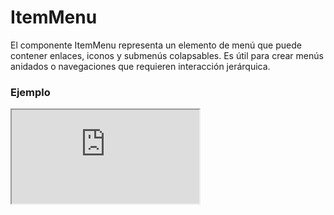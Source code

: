 # ItemMenu

El componente ItemMenu representa un elemento de menú que puede contener enlaces, iconos y submenús colapsables. Es útil para crear menús anidados o navegaciones que requieren interacción jerárquica.


### Ejemplo

<Iframe
  minHeightIframe="30dvh"
  src="https://fenextjs-component-storybook.vercel.app/iframe.html?args=&id=header-itemmenu--index&viewMode=story"
/>

### Importación

Para importar el componente ItemMenu, se puede hacer desde fenextjs

```tsx copy
import { ItemMenu } from "fenextjs";
```

### Parámetros

| Parámetro     | Tipo                                  | Requerido | Default     | Descripcion                                               |
| ------------- | ------------------------------------- | --------- | ----------- | --------------------------------------------------------- |
| url           | string                                | sí        |             | URL de la página asociada al ítem del menú.               |
| text          | ReactNode                             | sí        |             | Texto que representa el ítem del menú.                    |
| icon          | ReactNode                             | no        | \<\>\</\>   | Icono a mostrar junto al texto del menú.                  |
| subItems      | Array\<Omit\<ItemMenuProps, '\_t'\>\> | no        |             | Submenús anidados dentro de este ítem de menú.            |
| defaultActive | boolean                               | no        | false       | Indica si el submenú está activo por defecto.             |
| iconArrow     | ReactNode                             | no        | \<Arrow /\> | Icono de flecha que indica la expansión del submenú.      |
| nameNumber    | number                                | no        | 1           | Número de nivel de jerarquía del ítem de menú.            |
| typeCollapse  | 'radio' \| 'checkbox'                 | no        |             | Tipo de comportamiento del colapso en los submenús.       |
| isLink        | boolean                               | no        | true        | Determina si el componente se renderiza como un enlace.   |
| onClick       | function                              | no        |             | Función que se ejecuta al hacer click en el ítem de menú. |
| className     | string                                | no        | ''          | Clase CSS para el contenedor principal del ítem.          |
| classNameA    | string                                | no        | ''          | Clase CSS para el elemento de enlace del ítem.            |
| classNameIcon | string                                | no        | ''          | Clase CSS para el icono del ítem.                         |
| classNameText | string                                | no        | ''          | Clase CSS para el texto del ítem.                         |

### Storybook

Para ver el storybook del componente lo puede hacer con este [link](https://fenextjs-component-storybook.vercel.app/?path=/story/header-itemmenu--index)

### Usos

- Uso básico

```tsx copy
<ItemMenu url="/home" text="Inicio" />
```

- Ítem de menú con submenús

```tsx copy
<ItemMenu
  url="/services"
  text="Servicios"
  subItems={[
    { url: "/web", text: "Desarrollo Web" },
    { url: "/app", text: "Aplicaciones Móviles" },
  ]}
/>
```

- Ítem de menú con icono y colapso activado

```tsx copy
<ItemMenu
  url="/profile"
  text="Perfil"
  icon={<UserIcon />}
  defaultActive={true}
/>
```
